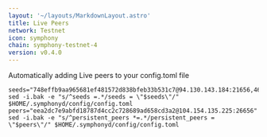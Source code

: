 ```yaml
---
layout: '~/layouts/MarkdownLayout.astro'
title: Live Peers
network: Testnet
icon: symphony
chain: symphony-testnet-4
version: v0.4.0
---
```

Automatically adding Live peers to your config.toml file
```
seeds="748effb9aa965681ef481572d838bfeb33b531c7@94.130.143.184:21656,4660f4c136d4cf916d65b952a1ab67095fe1311f@65.21.234.111:25656"
sed -i.bak -e "s/^seeds =.*/seeds = \"$seeds\"/" $HOME/.symphonyd/config/config.toml
peers="eea2dc7e9abfd18787d4cc2c728689ad658cd3a2@104.154.135.225:26656"
sed -i.bak -e "s/^persistent_peers *=.*/persistent_peers = \"$peers\"/" $HOME/.symphonyd/config/config.toml
```
